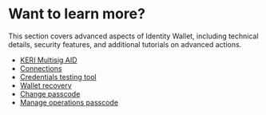 # Want to learn more?

This section covers advanced aspects of Identity Wallet, including technical details, security features, and additional tutorials on advanced actions.

- [KERI Multisig AID](more/multisig)
- [Connections](more/connections)
- [Credentials testing tool](more/credentials-testing-tool)
- [Wallet recovery](more/recovery)
- [Change passcode](more/change-passcode)
- [Manage operations passcode](more/manage-operations-password)
